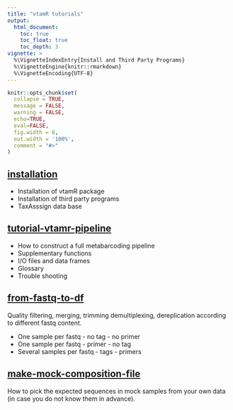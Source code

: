 ```yaml
---
title: "vtamR tutorials"
output: 
  html_document:
    toc: true
    toc_float: true
    toc_depth: 3
vignette: >
  %\VignetteIndexEntry{Install and Third Party Programs}
  %\VignetteEngine{knitr::rmarkdown}
  %\VignetteEncoding{UTF-8}
---
```


```r
knitr::opts_chunk$set(
  collapse = TRUE,
  message = FALSE,
  warning = FALSE,
  echo=TRUE,
  eval=FALSE,
  fig.width = 6,
  out.width = '100%',
  comment = "#>"
)
```


## [installation](installation.html)

* Installation of vtamR package
* Installation of third party programs
* TaxAsssign data base

## [tutorial-vtamr-pipeline](tutorial-vtamr-pipeline.html)
 
* How to construct a full metabarcoding pipeline
* Supplementary functions
* I/O files and data frames
* Glossary
* Trouble shooting
 
## [from-fastq-to-df](from-fastq-to-df.html)

Quality filtering, merging, trimming demultiplexing, dereplication according to 
different fastq content.

 * One sample per fastq - no tag - no primer
 * One sample per fastq - primer - no tag
 * Several samples per fastq - tags - primers

## [make-mock-composition-file](make-mock-composition-file.html)

How to pick the expected sequences in mock samples from your own data (in case you do not know them in advance).

